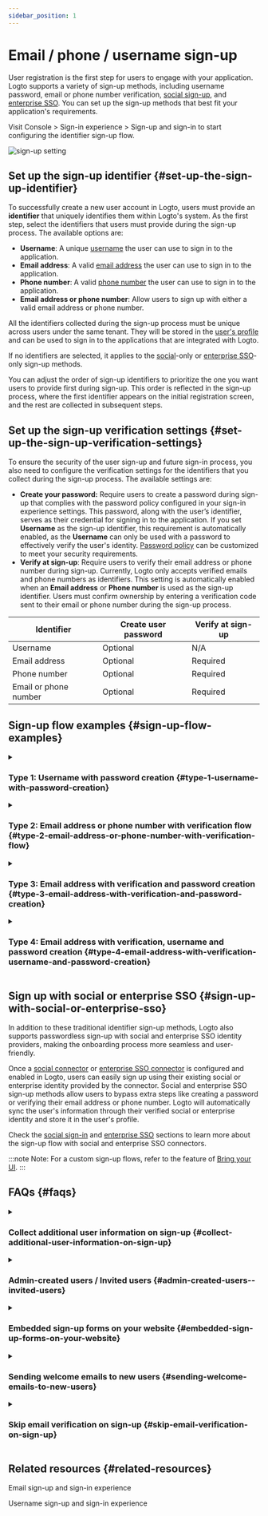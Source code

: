 ```yaml
---
sidebar_position: 1
---
```


# Email / phone / username sign-up

User registration is the first step for users to engage with your application. Logto supports a variety of sign-up methods, including username password, email or phone number verification, [social sign-up](/end-user-flows/sign-up-and-sign-in/social-sign-in), and [enterprise SSO](/end-user-flows/enterprise-sso). You can set up the sign-up methods that best fit your application's requirements.

Visit <CloudLink to="/sign-in-experience/sign-up-and-sign-in">Console > Sign-in experience > Sign-up and sign-in</CloudLink> to start configuring the identifier sign-up flow.

<img src="/img/assets/sign-in-experience-sign-up.png" alt="sign-up setting" />

## Set up the sign-up identifier \{#set-up-the-sign-up-identifier}

To successfully create a new user account in Logto, users must provide an **identifier** that uniquely identifies them within Logto's system. As the first step, select the identifiers that users must provide during the sign-up process. The available options are:

- **Username**: A unique [username](/user-management/user-data#username) the user can use to sign in to the application.
- **Email address**: A valid [email address](/user-management/user-data#primary_email) the user can use to sign in to the application.
- **Phone number**: A valid [phone number](/user-management/user-data#primary_phone) the user can use to sign in to the application.
- **Email address or phone number**: Allow users to sign up with either a valid email address or phone number.

All the identifiers collected during the sign-up process must be unique across users under the same tenant. They will be stored in the [user's profile](/user-management/user-data#user-profile) and can be used to sign in to the applications that are integrated with Logto.

If no identifiers are selected, it applies to the [social](/end-user-flows/sign-up-and-sign-in/social-sign-in)-only or [enterprise SSO](/end-user-flows/enterprise-sso)-only sign-up methods.

You can adjust the order of sign-up identifiers to prioritize the one you want users to provide first during sign-up. This order is reflected in the sign-up process, where the first identifier appears on the initial registration screen, and the rest are collected in subsequent steps.

## Set up the sign-up verification settings \{#set-up-the-sign-up-verification-settings}

To ensure the security of the user sign-up and future sign-in process, you also need to configure the verification settings for the identifiers that you collect during the sign-up process. The available settings are:

- **Create your password:** Require users to create a password during sign-up that complies with the password policy configured in your sign-in experience settings. This password, along with the user’s identifier, serves as their credential for signing in to the application. If you set **Username** as the sign-up identifier, this requirement is automatically enabled, as the **Username** can only be used with a password to effectively verify the user's identity. [Password policy](/security/password-policy) can be customized to meet your security requirements.
- **Verify at sign-up**: Require users to verify their email address or phone number during sign-up. Currently, Logto only accepts verified emails and phone numbers as identifiers. This setting is automatically enabled when an **Email address** or **Phone number** is used as the sign-up identifier. Users must confirm ownership by entering a verification code sent to their email or phone number during the sign-up process.

| Identifier            | Create user password | Verify at sign-up |
| --------------------- | -------------------- | ----------------- |
| Username              | Optional             | N/A               |
| Email address         | Optional             | Required          |
| Phone number          | Optional             | Required          |
| Email or phone number | Optional             | Required          |

## Sign-up flow examples \{#sign-up-flow-examples}

<details>
  <summary>

### Type 1: Username with password creation \{#type-1-username-with-password-creation}

</summary>

Select the **Username** as the sign-up identifier. Create your password is auto enabled.

<img src="/img/assets/sign-up-username-password.png" alt="Username and password sign-up" />

</details>

<details>
  <summary>

### Type 2: Email address or phone number with verification flow \{#type-2-email-address-or-phone-number-with-verification-flow}

</summary>

Select the **Email address or phone number** as the sign-up identifier. **Verify at sign-up** is forced to be enabled.

<img
  src="/img/assets/sign-up-email-verification.png"
  alt="Email or phone number sign-up with verification"
/>

</details>

<details>
  <summary>

### Type 3: Email address with verification and password creation \{#type-3-email-address-with-verification-and-password-creation}

</summary>

Select the **Email address** as the sign-up identifier. **Verify at sign-up** is forced to be enabled. Enable **Create your password** to require users to create a password during sign-up. (Same applies to the phone number sign-up flow)

<img
  src="/img/assets/sign-up-email-password.png"
  alt="Email sign-up with verification and password creation"
/>

</details>

<details>
  <summary>

### Type 4: Email address with verification, username and password creation \{#type-4-email-address-with-verification-username-and-password-creation}

</summary>

Select the **Email address** and **Username** as the sign-up identifiers. **Verify at sign-up** is forced to be enabled. Enable **Create your password** to require users to create a password during sign-up.

<img
  src="/img/assets/sign-up-email-username-password.png"
  alt="Email and username sign-up with verification and password creation"
/>

</details>

## Sign up with social or enterprise SSO \{#sign-up-with-social-or-enterprise-sso}

In addition to these traditional identifier sign-up methods, Logto also supports passwordless sign-up with social and enterprise SSO identity providers, making the onboarding process more seamless and user-friendly.

Once a [social connector](/connectors/social-connectors) or [enterprise SSO connector](/connectors/enterprise-connectors) is configured and enabled in Logto, users can easily sign up using their existing social or enterprise identity provided by the connector. Social and enterprise SSO sign-up methods allow users to bypass extra steps like creating a password or verifying their email address or phone number. Logto will automatically sync the user's information through their verified social or enterprise identity and store it in the user's profile.

Check the [social sign-in](/end-user-flows/sign-up-and-sign-in/social-sign-in/) and [enterprise SSO](/end-user-flows/enterprise-sso/) sections to learn more about the sign-up flow with social and enterprise SSO connectors.

:::note
Note: For a custom sign-up flows, refer to the feature of [Bring your UI](/customization/bring-your-ui/).
:::

## FAQs \{#faqs}

<details>
  <summary>

### Collect additional user information on sign-up \{#collect-additional-user-information-on-sign-up}

</summary>

To collect additional user profile information (e.g., Full name, Birthday, Company name) during sign-up, you now have two options:

- **Self-hosted onboarding flows**: Redirect users to your own onboarding flow after successful sign-up for customizable data collection.
- **Bring your own UI**: Customize your own sign-up flow using our [bring your own UI](/customization/bring-your-ui) feature with user profile settings API.

</details>

<details>
  <summary>

### Admin-created users / Invited users \{#admin-created-users--invited-users}

</summary>

Learn how to implement the [invite only sign-up flow.](/end-user-flows/sign-up-and-sign-in/disable-user-registration/#implement-an-invitation-only-sign-up-flow)

</details>

<details>
  <summary>

### Embedded sign-up forms on your website \{#embedded-sign-up-forms-on-your-website}

</summary>
  
Logto dose not currently support headless API for sign-in and sign-up. You can use the [Bring your UI](/customization/bring-your-ui/) feature to upload your own sign-up form to Logto or use the sign-in parameters to populate user information to Logto from your website. Learn more about the user identifier population at [Authentication parameters](/end-user-flows/authentication-parameters/).

</details>

<details>
  <summary>

### Sending welcome emails to new users \{#sending-welcome-emails-to-new-users}

</summary>

Subscribe to the `User.Created` webhook event to trigger a welcome email to new users. Learn more about [webhook events](/developers/webhooks/webhooks-events/#data-mutation-hook-events).

</details>

<details>
  <summary>

### Skip email verification on sign-up \{#skip-email-verification-on-sign-up}

</summary>

Currently, Logto only supports verified emails and phone numbers as identifiers. The verification process is required to ensure the security and ownership of the user's identifier.
Support for unverified emails or phone numbers is on our [roadmap](https://logto.productlane.com/roadmap). Stay tuned for updates!

</details>

## Related resources \{#related-resources}

<Url href="https://www.youtube.com/watch?v=64rBXpWbScc">Email sign-up and sign-in experience</Url>

<Url href="https://www.youtube.com/watch?v=chQxCJX6e6w">
  Username sign-up and sign-in experience
</Url>
